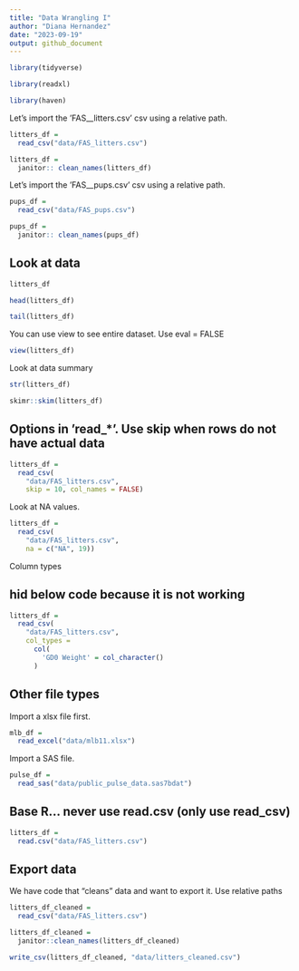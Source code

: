 ```yaml
---
title: "Data Wrangling I"
author: "Diana Hernandez"
date: "2023-09-19"
output: github_document
---
```


```r
library(tidyverse)

library(readxl)

library(haven)
```

Let's import the 'FAS__litters.csv' csv using a relative path.

```r
litters_df =
  read_csv("data/FAS_litters.csv")

litters_df = 
  janitor:: clean_names(litters_df)

```

Let's import the 'FAS__pups.csv' csv using a relative path.

```r
pups_df =
  read_csv("data/FAS_pups.csv")

pups_df = 
  janitor:: clean_names(pups_df)

```

## Look at data

```r
litters_df

head(litters_df)

tail(litters_df)
```

You can use view to see entire dataset. Use eval = FALSE 

```r
view(litters_df)
```

Look at data summary

```r
str(litters_df)

skimr::skim(litters_df)
```

## Options in 'read_*'. Use skip when rows do not have actual data

```r
litters_df = 
  read_csv(
    "data/FAS_litters.csv",
    skip = 10, col_names = FALSE)
```

Look at NA values. 
```r
litters_df =
  read_csv(
    "data/FAS_litters.csv",
    na = c("NA", 19))
```

Column types 

## hid below code because it is not working

```r
litters_df =
  read_csv(
    "data/FAS_litters.csv",
    col_types =
      col(
        'GD0 Weight' = col_character()
      )
```

## Other file types

Import a xlsx file first. 

```r
mlb_df =
  read_excel("data/mlb11.xlsx")
```

Import a SAS file.

```r
pulse_df =
  read_sas("data/public_pulse_data.sas7bdat")
```

## Base R... never use read.csv (only use read_csv)

```r
litters_df =
  read.csv("data/FAS_litters.csv")
```


## Export data

We have code that "cleans" data and want to export it. Use relative paths 

```r
litters_df_cleaned =
  read_csv("data/FAS_litters.csv")

litters_df_cleaned =
  janitor::clean_names(litters_df_cleaned)

write_csv(litters_df_cleaned, "data/litters_cleaned.csv")
```

